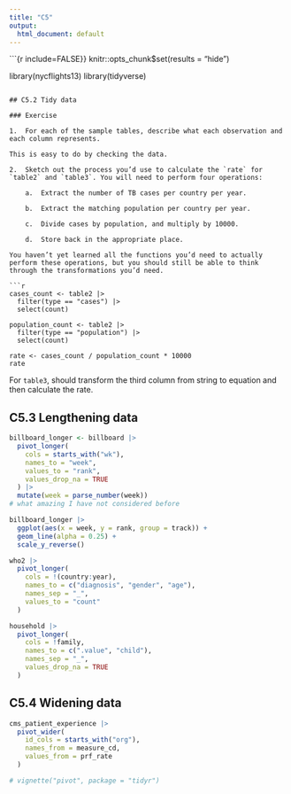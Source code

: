 ```yaml
---
title: "C5"
output:
  html_document: default
---
```


```{r include=FALSE}}
knitr::opts_chunk$set(results = "hide")

library(nycflights13)
library(tidyverse)
```

## C5.2 Tidy data

### Exercise

1.  For each of the sample tables, describe what each observation and each column represents.

This is easy to do by checking the data.

2.  Sketch out the process you’d use to calculate the `rate` for `table2` and `table3`. You will need to perform four operations:

    a.  Extract the number of TB cases per country per year.

    b.  Extract the matching population per country per year.

    c.  Divide cases by population, and multiply by 10000.

    d.  Store back in the appropriate place.

You haven’t yet learned all the functions you’d need to actually perform these operations, but you should still be able to think through the transformations you’d need.

```r
cases_count <- table2 |>
  filter(type == "cases") |>
  select(count)

population_count <- table2 |>
  filter(type == "population") |>
  select(count)

rate <- cases_count / population_count * 10000
rate
```
For `table3`, should transform the third column from string to equation and then calculate the rate. 

## C5.3  Lengthening data

```r
billboard_longer <- billboard |>
  pivot_longer(
    cols = starts_with("wk"),
    names_to = "week",
    values_to = "rank",
    values_drop_na = TRUE
  ) |>
  mutate(week = parse_number(week))
# what amazing I have not considered before

billboard_longer |>
  ggplot(aes(x = week, y = rank, group = track)) +
  geom_line(alpha = 0.25) +
  scale_y_reverse()
```

```r
who2 |>
  pivot_longer(
    cols = !(country:year),
    names_to = c("diagnosis", "gender", "age"),
    names_sep = "_",
    values_to = "count"
  )
```

```r
household |>
  pivot_longer(
    cols = !family,
    names_to = c(".value", "child"),
    names_sep = "_",
    values_drop_na = TRUE
  )
```

## C5.4 Widening data

```r
cms_patient_experience |>
  pivot_wider(
    id_cols = starts_with("org"),
    names_from = measure_cd,
    values_from = prf_rate
  )

# vignette("pivot", package = "tidyr")
```
